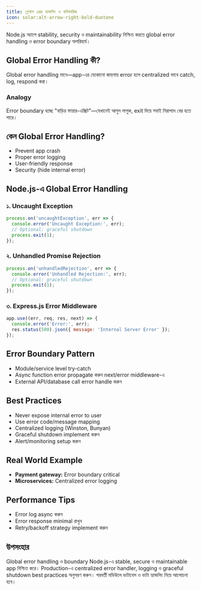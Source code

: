 ```yaml
---
title: গ্লোবাল এরর হ্যান্ডলিং ও বাউন্ডারিজ
icon: solar:alt-arrow-right-bold-duotone
---
```


Node.js অ্যাপে stability, security ও maintainability নিশ্চিত করতে global error handling ও error boundary অপরিহার্য।

## Global Error Handling কী?

Global error handling মানে—app-এর যেকোনো জায়গায় error হলে centralized ভাবে catch, log, respond করা।

### Analogy
Error boundary হচ্ছে "বাড়ির ফায়ার-এক্সিট"—যেখানেই আগুন লাগুক, exit দিয়ে সবাই নিরাপদে বের হতে পারে।

## কেন Global Error Handling?
- Prevent app crash
- Proper error logging
- User-friendly response
- Security (hide internal error)

## Node.js-এ Global Error Handling

### ১. Uncaught Exception
```js
process.on('uncaughtException', err => {
  console.error('Uncaught Exception:', err);
  // Optional: graceful shutdown
  process.exit(1);
});
```

### ২. Unhandled Promise Rejection
```js
process.on('unhandledRejection', err => {
  console.error('Unhandled Rejection:', err);
  // Optional: graceful shutdown
  process.exit(1);
});
```

### ৩. Express.js Error Middleware
```js
app.use((err, req, res, next) => {
  console.error('Error:', err);
  res.status(500).json({ message: 'Internal Server Error' });
});
```

## Error Boundary Pattern
- Module/service level try-catch
- Async function error propagate করুন next/error middleware-এ
- External API/database call error handle করুন

## Best Practices
- Never expose internal error to user
- Use error code/message mapping
- Centralized logging (Winston, Bunyan)
- Graceful shutdown implement করুন
- Alert/monitoring setup করুন

## Real World Example
- **Payment gateway:** Error boundary critical
- **Microservices:** Centralized error logging

## Performance Tips
- Error log async করুন
- Error response minimal রাখুন
- Retry/backoff strategy implement করুন

## উপসংহার

Global error handling ও boundary Node.js-এ stable, secure ও maintainable app নিশ্চিত করে। Production-এ centralized error handler, logging ও graceful shutdown best practices অনুসরণ করুন। পরবর্তী মডিউলে ডাটাবেস ও ডাটা হ্যান্ডলিং নিয়ে আলোচনা হবে।

